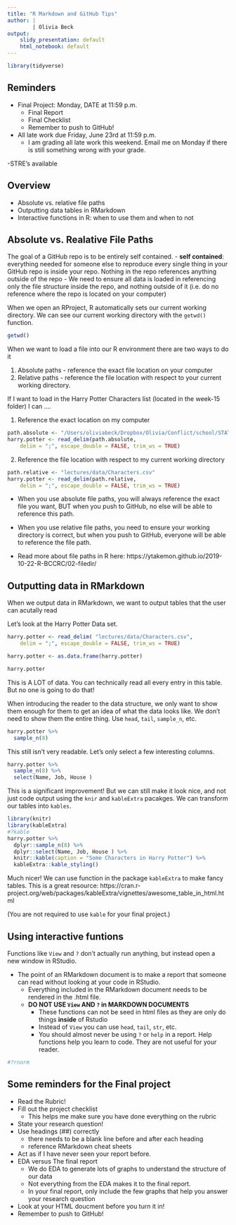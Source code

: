 ```yaml
---
title: "R Markdown and GitHub Tips"
author: |
        | Olivia Beck
output: 
    slidy_presentation: default
    html_notebook: default
---
```


```r
library(tidyverse)


```

## Reminders 

- Final Project: Monday, DATE at 11:59 p.m.
  - Final Report
  - Final Checklist
  - Remember to push to GitHub! 
  
- All late work due Friday, June 23rd at 11:59 p.m.
  - I am grading all late work this weekend. Email me on Monday if there is still something wrong with your grade. 

-STRE's available
  
  
## Overview 

- Absolute vs. relative file paths 
- Outputting data tables in RMarkdown
- Interactive functions in R: when to use them and when to not



## Absolute vs. Realative File Paths 

The goal of a GitHub repo is to be entirely self contained. 
  - **self contained**: everything needed for someone else to reproduce every single thing in your GitHub repo is inside your repo. Nothing in the repo references anything outside of the repo
  - We need to ensure all data is loaded in referencing only the file structure inside the repo, and nothing outside of it (i.e. do no reference where the repo is located on your computer)

When we open an RProject, R automatically sets our current working directory. We can see our current working directory with the `getwd()` function. 

```r
getwd()
```


When we want to load a file into our R environment there are two ways to do it

1. Absolute paths - reference the exact file location on your computer
2. Relative paths - reference the file location with respect to your current working directory. 

If I want to load in the Harry Potter Characters list (located in the week-15 folder) I can .... 


1. Reference the exact location on my computer 

```r
path.absolute <- "/Users/oliviabeck/Dropbox/Olivia/Conflict/school/STAT184/course-materials/lectures/data/Characters.csv"
harry.potter <- read_delim(path.absolute, 
    delim = ";", escape_double = FALSE, trim_ws = TRUE)
```

2. Reference the file location with respect to my current working directory

```r
path.relative <- "lectures/data/Characters.csv"
harry.potter <- read_delim(path.relative, 
    delim = ";", escape_double = FALSE, trim_ws = TRUE)
```


- When you use absolute file paths, you will always reference the exact file you want, BUT when you push to GitHub, no else will be able to reference this path. 

- When you use relative file paths, you need to ensure your working directory is correct, but when you push to GitHub, everyone will be able to reference the file path. 

- Read more about file paths in R here: https://ytakemon.github.io/2019-10-22-R-BCCRC/02-filedir/

## Outputting data in RMarkdown

When we output data in RMarkdown, we want to output tables that the user can acutally read 

Let's look at the Harry Potter Data set.

```r
harry.potter <- read_delim( "lectures/data/Characters.csv", 
    delim = ";", escape_double = FALSE, trim_ws = TRUE)

harry.potter <- as.data.frame(harry.potter)

harry.potter
```

This is A LOT of data. You can technically read all every entry in this table. But no one is going to do that! 

When introducing the reader to the data structure, we only want to show them enough for them to get an idea of what the data looks like. We don't need to show them the entire thing. Use `head`, `tail`, `sample_n`, etc. 

```r

harry.potter %>%
  sample_n(8)
```

This still isn't very readable. Let's only select a few interesting columns. 

```r
harry.potter %>%
  sample_n(8) %>%
  select(Name, Job, House )
```

This is a significant improvement! But we can still make it look nice, and not just code output using the `knir` and `kableExtra` pacakges. We can transform our tables into `kables`.

```r
library(knitr)
library(kableExtra)
#?kable
harry.potter %>%
  dplyr::sample_n(8) %>%
  dplyr::select(Name, Job, House ) %>%
  knitr::kable(caption = "Some Characters in Harry Potter") %>%
  kableExtra::kable_styling()
```


Much nicer! We can use function in the package `kableExtra` to make fancy tables. This is a great resource: https://cran.r-project.org/web/packages/kableExtra/vignettes/awesome_table_in_html.html  

(You are not required to use `kable` for your final project.)

## Using interactive funtions 

Functions like `View` and `?` don't actually run anything, but instead open a new window in RStudio. 


- The point of an RMarkdown document is to make a report that someone can read without looking at your code in RStudio. 
  - Everything included in the RMarkdown document needs to be rendered in the .html file. 
  - **DO NOT USE `View` AND `?` in MARKDOWN DOCUMENTS**
    - These functions can not be seed in html files as they are only do things **inside** of Rstudio
    - Instead of `View` you can use `head`, `tail`, `str`, etc.
    - You should almost never be using `?` or `help` in a report. Help functions help you learn to code. They are not useful for your reader.  


```r
#?rnorm

```




## Some reminders for the Final project 

- Read the Rubric! 
- Fill out the project checklist 
  - This helps me make sure you have done everything on the rubric
- State your research question! 
- Use headings (##) correctly
  - there needs to be a blank line before and after each heading 
  - reference RMarkdown cheat sheets 
- Act as if I have never seen your report before. 
- EDA versus The final report 
  - We do EDA to generate lots of graphs to understand the structure of our data 
  - Not everything from the EDA makes it to the final report. 
  - In your final report, only include the few graphs that help you answer your research question
- Look at your HTML doucment before you turn it in!
- Remember to push to GitHub! 
